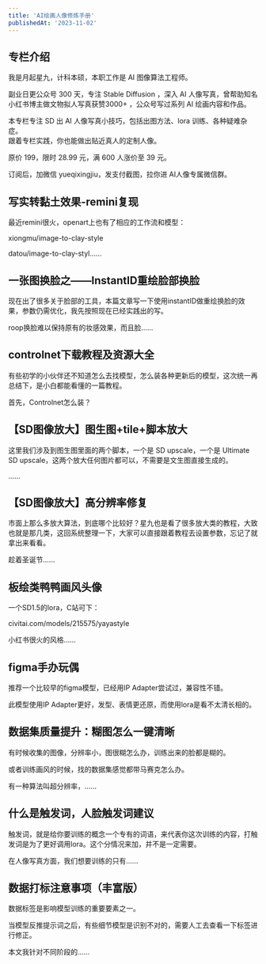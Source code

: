 ```yaml
---
title: 'AI绘画人像修炼手册'
publishedAt: '2023-11-02'
---
```


## 专栏介绍

我是月起星九，计科本硕，本职工作是 AI 图像算法工程师。  
  
副业日更公众号 300 天，专注 Stable Diffusion ，深入 AI 人像写真，曾帮助知名小红书博主做文物拟人写真获赞3000+ ，公众号写过系列 AI 绘画内容和作品。  
  
本专栏专注 SD 出 AI 人像写真小技巧，包括出图方法、lora 训练、各种疑难杂症。  
跟着专栏实践，你也能做出贴近真人的定制人像。  
  
原价 199，限时 28.99 元，满 600 人涨价至 39 元。  
  
订阅后，加微信 yueqixingjiu，发支付截图，拉你进 AI人像专属微信群。

## 写实转黏土效果-remini复现
最近remini很火，openart上也有了相应的工作流和模型：

xiongmu/image-to-clay-style

datou/image-to-clay-styl......

## 一张图换脸之——InstantID重绘脸部换脸
现在出了很多关于脸部的工具，本篇文章写一下使用instantID做重绘换脸的效果，参数仍需优化，我先按照现在已经实践出的写。

roop换脸难以保持原有的妆感效果，而且脸......

## controlnet下载教程及资源大全
有些初学的小伙伴还不知道怎么去找模型，怎么装各种更新后的模型，这次统一再总结下，是小白都能看懂的一篇教程。

首先，Controlnet怎么装？

## 【SD图像放大】图生图+tile+脚本放大
这里我们涉及到图生图里面的两个脚本，一个是 SD upscale，一个是 Ultimate SD upscale，这两个放大任何图片都可以，不需要是文生图直接生成的。

......

## 【SD图像放大】高分辨率修复
市面上那么多放大算法，到底哪个比较好？星九也是看了很多放大类的教程，大致也就是那几类，这回系统整理一下，大家可以直接跟着教程去设置参数，忘记了就拿出来看看。

趁着圣诞节......

## 板绘类鸭鸭画风头像
一个SD1.5的lora，C站可下：

civitai.com/models/215575/yayastyle

小红书很火的风格......

## figma手办玩偶
推荐一个比较早的figma模型，已经用IP Adapter尝试过，兼容性不错。

此模型使用IP Adapter更好，发型、表情更还原，而使用lora是看不太清长相的。

## 数据集质量提升：糊图怎么一键清晰
有时候收集的图像，分辨率小，图很糊怎么办，训练出来的脸都是糊的。

或者训练画风的时候，找的数据集感觉都带马赛克怎么办。

有一种算法叫超分辨率，......

## 什么是触发词，人脸触发词建议
触发词，就是给你要训练的概念一个专有的词语，来代表你这次训练的内容，打触发词是为了更好调用lora。这个分情况来加，并不是一定需要。

在人像写真方面，我们想要训练的只有......

## 数据打标注意事项（丰富版）
数据标签是影响模型训练的重要要素之一。

当模型反推提示词之后，有些细节模型是识别不对的，需要人工去查看一下标签进行修正。

本文我针对不同阶段的......

